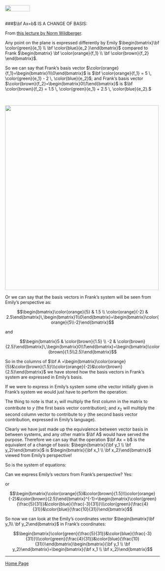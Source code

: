 <br>
<a href="http://rinterested.github.io/statistics/index.html">
<img HEIGHT="20" WIDTH="80" src="https://cloud.githubusercontent.com/assets/9312897/10556783/a27a26fa-745c-11e5-9b1a-2d5bd737387a.PNG"></a>
<br><br>

###$\bf Ax=b$ IS A CHANGE OF BASIS:
<br>

From [this lecture by Norm Wildberger](https://youtu.be/yAb12PWrhV0).

Any point on the plane is expressed differently by Emily $\begin{bmatrix}\bf \color{green}{e_1} \\ \bf \color{blue}{e_2 }\end{bmatrix}$ compared to Frank $\begin{bmatrix} \bf \color{orange}{f_1} \\ \bf \color{brown}{f_2}  \end{bmatrix}$.

So we can say that Frank's basis vector $\color{orange}{f_1}=\begin{bmatrix}1\\0\end{bmatrix}$ is $\bf \color{orange}{f_1} = 5 \, \color{green}{e_1} - 2 \, \color{blue}{e_2}$; and Frank's basis vector $\color{brown}{f_2}=\begin{bmatrix}0\\1\end{bmatrix}$ is $\bf \color{brown}{f_2} = 1.5 \, \color{green}{e_1} + 2.5 \, \color{blue}{e_2}.$

<br>

<img height="600" width="500" src="https://cloud.githubusercontent.com/assets/9312897/18605600/e77dd840-7c63-11e6-9dd9-16ce880c0b7d.png">


Or we can say that the basis vectors in Frank's system will be seen from Emily's perspective as:

$$\begin{bmatrix}\color{orange}{5} & 1.5 \\ \color{orange}{-2} & 2.5\end{bmatrix}\,\begin{bmatrix}1\\0\end{bmatrix}=\begin{bmatrix}\color{orange}{5\\-2}\end{bmatrix}$$

and

$$\begin{bmatrix}5 & \color{brown}{1.5} \\ -2 & \color{brown}{2.5}\end{bmatrix}\,\begin{bmatrix}0\\1\end{bmatrix}=\begin{bmatrix}\color{brown}{1.5\\2.5}\end{bmatrix}$$

So in the columns of $\bf A =\begin{bmatrix}\color{orange}{5}&\color{brown}{1.5}\\\color{orange}{-2}&\color{brown}{2.5}\end{bmatrix}$ we have stored how the basis vectors in Frank's system are expressed in Emily's basis. 

If we were to express in Emily's system some othe vector initially given in Frank's system we would just have to perform the operation:

\begin{align}
\bf A &=\begin{bmatrix}\color{orange}{5}&\color{brown}{1.5}\\\color{orange}{-2}&\color{brown}{2.5}\end{bmatrix}\begin{bmatrix}\bf x_1\\\bf{x_2}\end{bmatrix}=\begin{bmatrix}\bf y_1\\\bf{y_2}\end{bmatrix}\\
&=\bf x_1\begin{bmatrix}\color{orange}{5}\\\color{orange}{-2}\end{bmatrix} + \bf x_2\begin{bmatrix}\color{brown}{1.5}\\\color{brown}{2.5}\end{bmatrix}
\end{align}

The thing to note is that $x_1$ will multiply the first column in the matrix to contribute to $y$ (the first basis vector contribution); and $x_2$ will multiply the second column vector to contribute to $y$ (the second basis vector contribution, expressed in Emily's language).

Clearly we have just made up the equivalence between vector basis in between systems, and any other matrix $\bf A$ would have served the purpose. Therefore we can say that the operation $\bf Ax = b$ is the equivalent of a change of basis: $\begin{bmatrix}{\bf y_1 \\ \bf y_2}\end{bmatrix}$ is $\begin{bmatrix}{\bf x_1 \\ \bf x_2}\end{bmatrix}$ viewed from Emily's perspective!

So is the system of equations:

\begin{align}
5{\bf x_1} + 1.5\bf{x_2}&=\bf{y_1}\\
-2{\bf x_1} + 2.5 \bf{x_2} &=\bf{y_2}
\end{align}

Can we express Emily's vectors from Frank's perspective? Yes:

\begin{align}
\frac{5}{31}{\bf y_1} \frac{-3}{31}\bf{y_2}&=\bf{x_1}\\
\frac{4}{31}{\bf y_1} + \frac{10}{31} \bf{y_2} &=\bf{x_2}
\end{align}

or

$$\begin{bmatrix}\color{orange}{5}&\color{brown}{1.5}\\\color{orange}{-2}&\color{brown}{2.5}\end{bmatrix}^{-1}=\begin{bmatrix}\color{green}{\frac{5}{31}}&\color{blue}{\frac{-3}{31}}\\\color{green}{\frac{4}{31}}&\color{blue}{\frac{10}{31}}\end{bmatrix}$$


So now we can look at the Emily's coordinates vector $\begin{bmatrix}\bf y_1\\ \bf y_2\end{bmatrix}$ in Frank's coordinates:

$$\begin{bmatrix}\color{green}{\frac{5}{31}}&\color{blue}{\frac{-3}{31}}\\\color{green}{\frac{4}{31}}&\color{blue}{\frac{10}{31}}\end{bmatrix}\begin{bmatrix}{\bf y_1 \\ \bf y_2}\end{bmatrix}=\begin{bmatrix}{\bf x_1 \\ \bf x_2}\end{bmatrix}$$

---

<a href="http://rinterested.github.io/statistics/index.html">Home Page</a>
